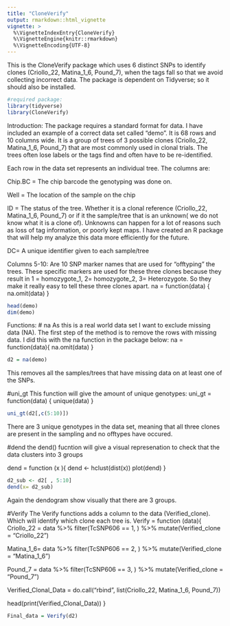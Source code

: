 ```yaml
---
title: "CloneVerify"
output: rmarkdown::html_vignette
vignette: >
  %\VignetteIndexEntry{CloneVerify}
  %\VignetteEngine{knitr::rmarkdown}
  %\VignetteEncoding{UTF-8}
---
```


This is the CloneVerify package which uses 6 distinct SNPs to identify clones  (Criollo_22, Matina_1_6, Pound_7), when the tags fall so that we avoid collecting incorrect data. The package is dependent on Tidyverse; so it should also be installed. 
```r
#required package:
library(tidyverse)
library(CloneVerify)
```
Introduction:
The package requires a standard format for data. I have included an example of a correct data set called "demo". It is 68 rows and 10 columns wide. It is a group of trees of 3 possible clones (Criollo_22, Matina_1_6, Pound_7) that are most commonly used in clonal trials. The trees often lose labels or the tags find and often have to be re-identified. 

Each row in the data set represents an individual tree. The columns are: 

Chip.BC = The chip barcode the genotyping was done on. 

Well = The location of the sample on the chip

ID = The status of the tree. Whether it is a clonal reference (Criollo_22, Matina_1_6, Pound_7) or if it the sample/tree that is an unknown( we do not know what it is a clone of). Unknowns can happen for a lot of reasons such as loss of tag information, or poorly kept maps. I have created an R package that will help my analyze this data more efficiently for the future. 

DC= A unique identifier given to each sample/tree

Columns 5-10: Are 10 SNP marker names that are used for "offtyping" the trees. These specific markers are used for these three clones because they result in  1 = homozygote_1,  2= homozygote_2, 3= Heterozygote. So they make it really easy to tell these three clones apart. 
na = function(data) {
    na.omit(data)
}
```r
head(demo)
dim(demo)
```

Functions:
# na
As this is a real world data set I want to exclude missing data (NA). The first step of the method is to remove the rows with missing data. I did this with the na function in the package below:
na = function(data){
  na.omit(data)
}
```r
d2 = na(demo)
```
This removes all the samples/trees that have missing data on at least one of the SNPs. 

#uni_gt
This function will give the amount of unique genotypes:
uni_gt = function(data) {
  unique(data)
}
```r
uni_gt(d2[,c(5:10)])
```
There are 3 unique genotypes in the data set, meaning that all three clones are present in the sampling and no offtypes have occured.

#dend
the dend() fucntion will give a visual represenation to check that the data clusters into 3 groups 

dend = function (x ){
dend <- hclust(dist(x))
plot(dend)
}
```r
d2_sub <- d2[ , 5:10]
dend(x= d2_sub)
```
Again the dendogram show visually that there are 3 groups. 

#Verify
The Verify functions adds a column to the data (Verified_clone). Which will identify which clone each tree is.
Verify = function (data){
  Criollo_22 = data %>%
  filter(TcSNP606 == 1, ) %>%
  mutate(Verified_clone = "Criollo_22")
  
  Matina_1_6= data %>%
  filter(TcSNP606 == 2, ) %>%
  mutate(Verified_clone = "Matina_1_6")
  
  Pound_7 = data %>%
  filter(TcSNP606 == 3, ) %>%
  mutate(Verified_clone = "Pound_7")
  
  Verified_Clonal_Data = do.call("rbind", list(Criollo_22, Matina_1_6, Pound_7))
  
  head(print(Verified_Clonal_Data))
}

```r


Final_data = Verify(d2)

```


